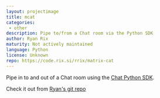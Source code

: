```yaml
---
layout: projectimage
title: mcat
categories: 
 - other
description: Pipe to/from a Chat room via the Python SDK
author: Ryan Rix
maturity: Not actively maintained
language: Python
license: Unknown
repo: https://code.rix.si/rrix/matrix-cat
---
```


Pipe in to and out of a Chat room using the [Chat Python SDK](https://github.com/matrix-org/matrix-python-sdk).

Check it out from [Ryan's git repo](https://code.rix.si/rrix/matrix-cat)
